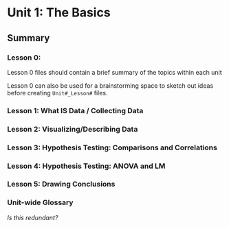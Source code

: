 # Unit 1: The Basics {-}

## Summary {.unlisted .unnumbered}


### Lesson 0: 

Lesson 0 files should contain a brief summary of the topics within each unit

Lesson 0 can also be used for a brainstorming space to sketch out ideas before creating `Unit#_Lesson#` files.


### Lesson 1: What IS Data / Collecting Data {.unlisted .unnumbered}
### Lesson 2: Visualizing/Describing Data {.unlisted .unnumbered}
### Lesson 3: Hypothesis Testing: Comparisons and Correlations  {.unlisted .unnumbered}
### Lesson 4: Hypothesis Testing: ANOVA and LM {.unlisted .unnumbered}
### Lesson 5: Drawing Conclusions {.unlisted .unnumbered}



### Unit-wide Glossary {-}

_Is this redundant?_


